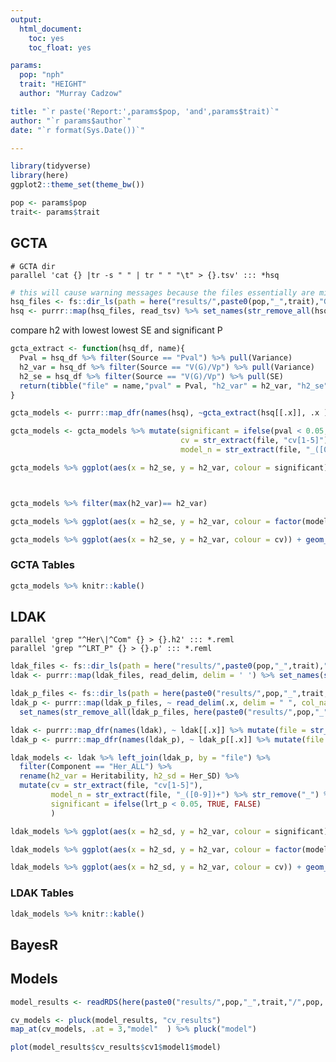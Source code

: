 ```yaml
---
output: 
  html_document:
    toc: yes
    toc_float: yes

params:
  pop: "nph"
  trait: "HEIGHT"
  author: "Murray Cadzow"

title: "`r paste('Report:',params$pop, 'and',params$trait)`"
author: "`r params$author`"
date: "`r format(Sys.Date())`"

---
```




```r
library(tidyverse)
library(here)
ggplot2::theme_set(theme_bw())

pop <- params$pop
trait<- params$trait
```


## GCTA
```
# GCTA dir
parallel 'cat {} |tr -s " " | tr " " "\t" > {}.tsv' ::: *hsq
```


```r
# this will cause warning messages because the files essentially are missing the last column in the bottom rows
hsq_files <- fs::dir_ls(path = here("results/",paste0(pop,"_",trait),"GCTA"), glob = "*.hsq.tsv")
hsq <- purrr::map(hsq_files, read_tsv) %>% set_names(str_remove_all(hsq_files, here(paste0("results/",pop,"_",trait,"/GCTA//"))))
```


compare h2 with lowest lowest SE and significant P
```r
gcta_extract <- function(hsq_df, name){
  Pval = hsq_df %>% filter(Source == "Pval") %>% pull(Variance)
  h2_var = hsq_df %>% filter(Source == "V(G)/Vp") %>% pull(Variance)
  h2_se = hsq_df %>% filter(Source == "V(G)/Vp") %>% pull(SE)
  return(tibble("file" = name,"pval" = Pval, "h2_var" = h2_var, "h2_se" = h2_se))
}

gcta_models <- purrr::map_dfr(names(hsq), ~gcta_extract(hsq[[.x]], .x ))

gcta_models <- gcta_models %>% mutate(significant = ifelse(pval < 0.05, TRUE, FALSE),
                                      cv = str_extract(file, "cv[1-5]"),
                                      model_n = str_extract(file, "_([0-9])+") %>% str_remove_all("_") %>% as.numeric()) 

gcta_models %>% ggplot(aes(x = h2_se, y = h2_var, colour = significant)) + geom_point() + ggtitle("significant models") + coord_cartesian(ylim = c(0,1), xlim = c(0,1))



gcta_models %>% filter(max(h2_var)== h2_var)
```

```r
gcta_models %>% ggplot(aes(x = h2_se, y = h2_var, colour = factor(model_n))) + geom_point() + ggtitle("Coloured by Model") + coord_cartesian(ylim = c(0,1), xlim = c(0,1)) + facet_wrap(~cv)
```

```r
gcta_models %>% ggplot(aes(x = h2_se, y = h2_var, colour = cv)) + geom_point() + ggtitle("Coloured by Model") + coord_cartesian(ylim = c(0,1), xlim = c(0,1)) + facet_wrap(~model_n) 
```


### GCTA Tables

```r
gcta_models %>% knitr::kable()
```


## LDAK

```
parallel 'grep "^Her\|^Com" {} > {}.h2' ::: *.reml
parallel 'grep "^LRT_P" {} > {}.p' ::: *.reml
```


```r
ldak_files <- fs::dir_ls(path = here("results/",paste0(pop,"_",trait),"/LDAK"), glob = "*.reml.h2")
ldak <- purrr::map(ldak_files, read_delim, delim = ' ') %>% set_names(str_remove_all(ldak_files, here(paste0("results/",pop,"_",trait,"/LDAK/"))))

ldak_p_files <- fs::dir_ls(path = here(paste0("results/",pop,"_",trait,"/LDAK")), glob = "*.p")
ldak_p <- purrr::map(ldak_p_files, ~ read_delim(.x, delim = " ", col_names = c("stat", "lrt_p"))) %>% 
  set_names(str_remove_all(ldak_p_files, here(paste0("results/",pop,"_",trait,"/LDAK/"))))

ldak <- purrr::map_dfr(names(ldak), ~ ldak[[.x]] %>% mutate(file = str_remove(.x, ".h2")))
ldak_p <- purrr::map_dfr(names(ldak_p), ~ ldak_p[[.x]] %>% mutate(file = str_remove(.x, ".p")) %>% select(-stat))

ldak_models <- ldak %>% left_join(ldak_p, by = "file") %>% 
  filter(Component == "Her_ALL") %>% 
  rename(h2_var = Heritability, h2_sd = Her_SD) %>% 
  mutate(cv = str_extract(file, "cv[1-5]"), 
         model_n = str_extract(file, "_([0-9])+") %>% str_remove("_") %>% as.numeric(),
         significant = ifelse(lrt_p < 0.05, TRUE, FALSE)
         )
```





```r
ldak_models %>% ggplot(aes(x = h2_sd, y = h2_var, colour = significant)) + geom_point() + ggtitle("significant models") + coord_cartesian(xlim = c(0,1)) 
```

```r
ldak_models %>% ggplot(aes(x = h2_sd, y = h2_var, colour = factor(model_n))) + geom_point() + ggtitle("Coloured by Model") + coord_cartesian(ylim = c(0,1), xlim = c(0,1)) + facet_wrap(~cv)
```

```r
ldak_models %>% ggplot(aes(x = h2_sd, y = h2_var, colour = cv)) + geom_point() + ggtitle("Coloured by Model") + coord_cartesian(ylim = c(0,1), xlim = c(0,1)) + facet_wrap(~model_n) 
```


### LDAK Tables

```r
ldak_models %>% knitr::kable()
```

## BayesR

## Models

```r
model_results <- readRDS(here(paste0("results/",pop,"_",trait,"/",pop, "_",trait,".RDS")))
```

```r
cv_models <- pluck(model_results, "cv_results")
map_at(cv_models, .at = 3,"model"  ) %>% pluck("model")

plot(model_results$cv_results$cv1$model1$model)
```

